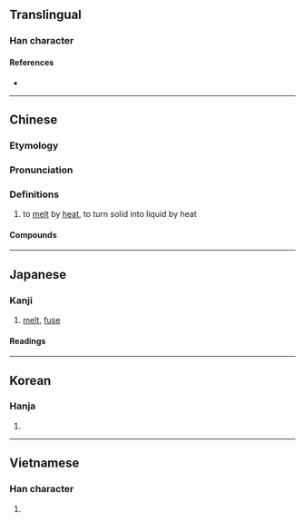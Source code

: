 {{also|鎔}}
{{character info}}
==Translingual==

===Han character===
{{Han char|rn=86|rad=火|as=10|sn=14|four=93868|canj=FJCR|ids=⿰火容}}

====References====
* {{Han ref|kx=0680.101|dkj=19319|dj=1091.120|hdz=32225.050|uh=7194|ud=29076|bh=BAB2|bd=47794}}

----

==Chinese==
{{zh-forms}}

===Etymology===
{{rfe|zh|What relation is there between [[融]], [[鎔]], [[熔]], and [[溶]]?}}

===Pronunciation===
{{zh-pron
|m=róng
|c=jung4
|h=pfs=yùng
|md=
|mn=iông/qz,tw,xm:iûⁿ/zz:iôⁿ/pn:iâuⁿ
|mn_note=iông - literary; iûⁿ/iôⁿ - vernacular
|w=
|mc=
|oc=y
|cat=
}}

===Definitions===
{{zh-hanzi}}

# to [[melt]] by [[heat]], to turn solid into liquid by heat

====Compounds====
{{zh-der|熔岩|熔接|熔融|熔化|熔爐|熔點|熔煉|易熔合金|熔蝕|氣體熔接|熔接法|熔燬|熔解|熔斷}}

----

==Japanese==

===Kanji===
{{ja-kanji|grade=|rs=火10}}

# [[melt]], [[fuse]]

====Readings====
{{ja-readings
|goon=ゆう
|kanon=よう
|kun=いがた-, と-かす, と-ける
}}

----

==Korean==

===Hanja===
{{ko-hanja|hangeul=용|eumhun=|rv=yong|mr=yong|y=yong}}

# {{rfdef|ko|sort=火10}}

----

==Vietnamese==

===Han character===
{{vi-readings|reading=dung, nhung|rs=山05}}

# {{rfdef|vi|sort=山05}}